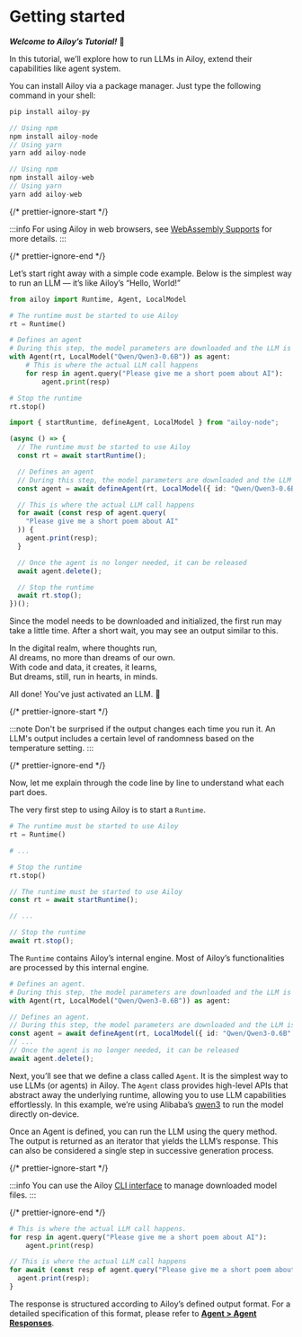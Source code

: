 # Getting started

**_Welcome to Ailoy’s Tutorial!_** 🤗

In this tutorial, we’ll explore how to run LLMs in Ailoy, extend their
capabilities like agent system.

You can install Ailoy via a package manager. Just type the following command in
your shell:

<CodeTabs>

```python
pip install ailoy-py
```

```typescript
// Using npm
npm install ailoy-node
// Using yarn
yarn add ailoy-node
```

```typescript web
// Using npm
npm install ailoy-web
// Using yarn
yarn add ailoy-web
```

</CodeTabs>

{/* prettier-ignore-start */}

:::info
For using Ailoy in web browsers, see [WebAssembly Supports](../concepts/webassembly-supports.mdx) for more details.
:::

{/* prettier-ignore-end */}

Let’s start right away with a simple code example. Below is the simplest way to
run an LLM — it’s like Ailoy’s “Hello, World!”

<CodeTabs>

```python
from ailoy import Runtime, Agent, LocalModel

# The runtime must be started to use Ailoy
rt = Runtime()

# Defines an agent
# During this step, the model parameters are downloaded and the LLM is set up for execution
with Agent(rt, LocalModel("Qwen/Qwen3-0.6B")) as agent:
    # This is where the actual LLM call happens
    for resp in agent.query("Please give me a short poem about AI"):
        agent.print(resp)

# Stop the runtime
rt.stop()
```

```typescript
import { startRuntime, defineAgent, LocalModel } from "ailoy-node";

(async () => {
  // The runtime must be started to use Ailoy
  const rt = await startRuntime();

  // Defines an agent
  // During this step, the model parameters are downloaded and the LLM is set up for execution
  const agent = await defineAgent(rt, LocalModel({ id: "Qwen/Qwen3-0.6B" }));

  // This is where the actual LLM call happens
  for await (const resp of agent.query(
    "Please give me a short poem about AI"
  )) {
    agent.print(resp);
  }

  // Once the agent is no longer needed, it can be released
  await agent.delete();

  // Stop the runtime
  await rt.stop();
})();
```

</CodeTabs>

Since the model needs to be downloaded and initialized, the first run may take a
little time. After a short wait, you may see an output similar to this.

<TerminalBox>

In the digital realm, where thoughts run,  
AI dreams, no more than dreams of our own.  
With code and data, it creates, it learns,  
But dreams, still, run in hearts, in minds.

</TerminalBox>

All done! You've just activated an LLM. 🎉

{/* prettier-ignore-start */}

:::note 
Don't be surprised if the output changes each time you run it. An LLM's
output includes a certain level of randomness based on the temperature setting.
:::

{/* prettier-ignore-end */}

Now, let me explain through the code line by line to understand what each part
does.

The very first step to using Ailoy is to start a `Runtime`.

<CodeTabs>

```python
# The runtime must be started to use Ailoy
rt = Runtime()

# ...

# Stop the runtime
rt.stop()
```

```typescript
// The runtime must be started to use Ailoy
const rt = await startRuntime();

// ...

// Stop the runtime
await rt.stop();
```

</CodeTabs>

The `Runtime` contains Ailoy’s internal engine. Most of Ailoy’s functionalities
are processed by this internal engine.

<CodeTabs>

```python
# Defines an agent.
# During this step, the model parameters are downloaded and the LLM is set up for execution
with Agent(rt, LocalModel("Qwen/Qwen3-0.6B")) as agent:
```

```typescript
// Defines an agent.
// During this step, the model parameters are downloaded and the LLM is set up for execution
const agent = await defineAgent(rt, LocalModel({ id: "Qwen/Qwen3-0.6B" }));
// ...
// Once the agent is no longer needed, it can be released
await agent.delete();
```

</CodeTabs>

Next, you’ll see that we define a class called `Agent`. It is the simplest way
to use LLMs (or agents) in Ailoy. The `Agent` class provides high-level APIs
that abstract away the underlying runtime, allowing you to use LLM capabilities
effortlessly. In this example, we’re using Alibaba’s
[qwen3](https://github.com/QwenLM/Qwen3) to run the model directly on-device.

Once an Agent is defined, you can run the LLM using the query method. The output
is returned as an iterator that yields the LLM’s response. This can also be
considered a single step in successive generation process.

{/* prettier-ignore-start */}

:::info
You can use the Ailoy
[CLI interface](../concepts/command-line-interfaces) to manage downloaded model
files. 
:::

{/* prettier-ignore-end */}

<CodeTabs>

```python
# This is where the actual LLM call happens.
for resp in agent.query("Please give me a short poem about AI"):
    agent.print(resp)
```

```typescript
// This is where the actual LLM call happens
for await (const resp of agent.query("Please give me a short poem about AI")) {
  agent.print(resp);
}
```

</CodeTabs>

The response is structured according to Ailoy’s defined output format. For a
detailed specification of this format, please refer to
**[Agent > Agent Responses](../concepts/agent#agent-responses)**.
